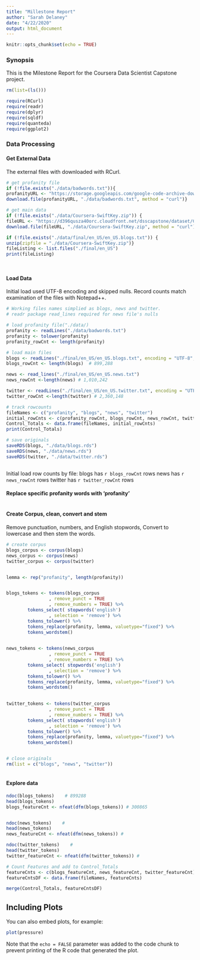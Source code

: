 ```yaml
---
title: "Millestone Report"
author: "Sarah Delaney"
date: "4/22/2020"
output: html_document
---
```


```r
knitr::opts_chunk$set(echo = TRUE)
```


### Synopsis
This is the Milestone Report for the Coursera Data Scientist Capstone project. 

 


```r
rm(list=(ls()))

require(RCurl)
require(readr)
require(dplyr)
require(sqldf)
require(quanteda)
require(ggplot2)

```

### Data Processing

####  Get External Data 
The external files with downloaded with RCurl. 

```r

# get profanity file
if (!file.exists("./data/badwords.txt")){ 
profanityURL <- "https://storage.googleapis.com/google-code-archive-downloads/v2/code.google.com/badwordslist/badwords.txt"
download.file(profanityURL, "./data/badwords.txt", method = "curl")}

# get main data
if (!file.exists("./data/Coursera-SwiftKey.zip")) { 
fileURL <- "https://d396qusza40orc.cloudfront.net/dsscapstone/dataset/Coursera-SwiftKey.zip"
download.file(fileURL, "./data/Coursera-SwiftKey.zip", method = "curl")}

if (!file.exists("./data/final/en_US/en_US.blogs.txt")) { 
unzip(zipfile = "./data/Coursera-SwiftKey.zip")}
fileListing <- list.files("./final/en_US")
print(fileListing)  




```


####  Load Data 
Initial load used UTF-8 encoding and skipped nulls. Record counts match examination of the files with Notepad++.

```r
# Working files names simplied as blogs, news and twitter.
# readr package read_lines required for news file's nulls

# load profanity file("./data/)
profanity <- readLines("./data/badwords.txt")
profanity <- tolower(profanity)
profanity_rowCnt <- length(profanity) 

# load main files
blogs <- readLines("./final/en_US/en_US.blogs.txt", encoding = "UTF-8", skipNul = TRUE) 
blogs_rowCnt <- length(blogs)  # 899,288

news <- read_lines("./final/en_US/en_US.news.txt")
news_rowCnt <-length(news) # 1,010,242

twitter <- readLines("./final/en_US/en_US.twitter.txt", encoding = "UTF-8", skipNul = TRUE)  # 
twitter_rowCnt <-length(twitter) # 2,360,148

# track rowcounts
fileNames <- c("profanity", "blogs", "news", "twitter")
initial_rowCnts <- c(profanity_rowCnt, blogs_rowCnt, news_rowCnt, twitter_rowCnt )
Control_Totals <- data.frame(fileNames, initial_rowCnts)
print(Control_Totals)

# save originals 
saveRDS(blogs, "./data/blogs.rds")
saveRDS(news, "./data/news.rds")
saveRDS(twitter, "./data/twitter.rds")



```

Initial load row counts by file:
blogs has  `r blogs_rowCnt` rows
news has `r news_rowCnt` rows
twitter has `r twitter_rowCnt` rows


#### Replace specific profanity words with 'profanity'

```r








```

#### Create Corpus, clean, convert and stem
Remove punctuation, numbers, and English stopwords, Convert to lowercase and then stem the words.

```r

# create corpus
blogs_corpus <- corpus(blogs)
news_corpus <- corpus(news)
twitter_corpus <- corpus(twitter)


lemma <- rep("profanity", length(profanity))


blogs_tokens <- tokens(blogs_corpus
                , remove_punct = TRUE 
                , remove_numbers = TRUE) %>% 
        tokens_select( stopwords('english')
                , selection = 'remove') %>%
        tokens_tolower() %>%
        tokens_replace(profanity, lemma, valuetype="fixed") %>%
        tokens_wordstem() 
                

news_tokens <- tokens(news_corpus
                , remove_punct = TRUE 
                , remove_numbers = TRUE) %>% 
        tokens_select( stopwords('english')
                , selection = 'remove') %>%
        tokens_tolower() %>%
        tokens_replace(profanity, lemma, valuetype="fixed") %>%
        tokens_wordstem() 

                
twitter_tokens <- tokens(twitter_corpus
                , remove_punct = TRUE 
                , remove_numbers = TRUE) %>% 
        tokens_select( stopwords('english')
                , selection = 'remove') %>%
        tokens_tolower() %>%
        tokens_replace(profanity, lemma, valuetype="fixed") %>%
        tokens_wordstem() 


# close originals
rm(list = c("blogs", "news", "twitter"))
                

```


#### Explore data
```r

ndoc(blogs_tokens)    # 899288        
head(blogs_tokens)
blogs_featureCnt <- nfeat(dfm(blogs_tokens)) # 300865


ndoc(news_tokens)    #     
head(news_tokens)
news_featureCnt <- nfeat(dfm(news_tokens)) # 

ndoc(twitter_tokens)    #     
head(twitter_tokens)
twitter_featureCnt <- nfeat(dfm(twitter_tokens)) # 

# Count Features and add to Control_Totals
featureCnts <- c(blogs_featureCnt, news_featureCnt, twitter_featureCnt)
featureCntsDF <- data.frame(fileNames, featureCnts)

merge(Control_Totals, featureCntsDF)

```







## Including Plots

You can also embed plots, for example:

```r
plot(pressure)
```

Note that the `echo = FALSE` parameter was added to the code chunk to prevent printing of the R code that generated the plot.



